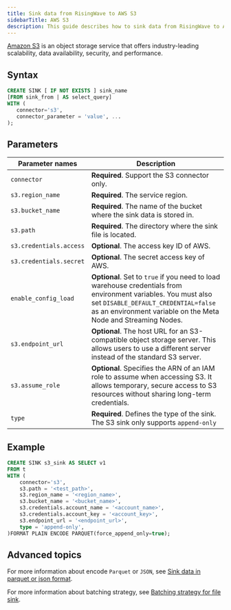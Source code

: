 ```yaml
---
title: Sink data from RisingWave to AWS S3
sidebarTitle: AWS S3
description: This guide describes how to sink data from RisingWave to Amazon S3 sink using S3 connector in RisingWave.
---
```


[Amazon S3](https://docs.aws.amazon.com/AmazonS3/latest/userguide/Welcome.html) is an object storage service that offers industry-leading scalability, data availability, security, and performance.

## Syntax

```sql
CREATE SINK [ IF NOT EXISTS ] sink_name
[FROM sink_from | AS select_query]
WITH (
   connector='s3',
   connector_parameter = 'value', ...
);
```

## Parameters

| Parameter names | Description |
|-|-|
| `connector`             | **Required**. Support the S3 connector only.|
| `s3.region_name`        | **Required**. The service region. |
| `s3.bucket_name`        | **Required**. The name of the bucket where the sink data is stored in. |
| `s3.path`               | **Required**. The directory where the sink file is located.|
| `s3.credentials.access` | **Optional**. The access key ID of AWS. |
| `s3.credentials.secret` | **Optional**. The secret access key of AWS. |
| `enable_config_load`   | **Optional**. Set to `true` if you need to load warehouse credentials from environment variables. You must also set `DISABLE_DEFAULT_CREDENTIAL=false` as an environment variable on the Meta Node and Streaming Nodes.                                            |
| `s3.endpoint_url`       | **Optional**. The host URL for an S3-compatible object storage server. This allows users to use a different server instead of the standard S3 server.|
| `s3.assume_role`        | **Optional**. Specifies the ARN of an IAM role to assume when accessing S3. It allows temporary, secure access to S3 resources without sharing long-term credentials. |
| `type`                  | **Required**. Defines the type of the sink. The S3 sink only supports `append-only`|

## Example

```sql
CREATE SINK s3_sink AS SELECT v1
FROM t 
WITH (
    connector='s3',
    s3.path = '<test_path>',
    s3.region_name = '<region_name>',
    s3.bucket_name = '<bucket_name>',
    s3.credentials.account_name = '<account_name>',
    s3.credentials.account_key = '<account_key>',
    s3.endpoint_url = '<endpoint_url>',
    type = 'append-only',
)FORMAT PLAIN ENCODE PARQUET(force_append_only=true);
```

## Advanced topics

For more information about encode `Parquet` or `JSON`, see [Sink data in parquet or json format](/delivery/overview#sink-data-in-parquet-or-json-format).

For more information about batching strategy, see [Batching strategy for file sink](/delivery/overview#batching-strategy-for-file-sink).
